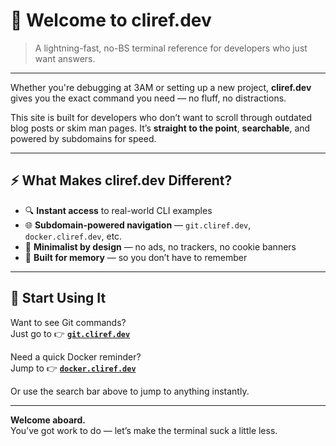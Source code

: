 # 👋 Welcome to **cliref.dev**

> A lightning-fast, no-BS terminal reference for developers who just want answers.

---

Whether you're debugging at 3AM or setting up a new project, **cliref.dev** gives you the exact command you need — no fluff, no distractions.

This site is built for developers who don’t want to scroll through outdated blog posts or skim man pages. It’s **straight to the point**, **searchable**, and powered by subdomains for speed.

---

## ⚡ What Makes cliref.dev Different?

- 🔍 **Instant access** to real-world CLI examples  
- 🌐 **Subdomain-powered navigation** — `git.cliref.dev`, `docker.cliref.dev`, etc.  
- 🧠 **Minimalist by design** — no ads, no trackers, no cookie banners  
- 💾 **Built for memory** — so you don’t have to remember

---

## 🚀 Start Using It

Want to see Git commands?  
Just go to 👉 **[`git.cliref.dev`](https://git.cliref.dev)**

Need a quick Docker reminder?  
Jump to 👉 **[`docker.cliref.dev`](https://docker.cliref.dev)**

Or use the search bar above to jump to anything instantly.

---

**Welcome aboard.**  
You’ve got work to do — let’s make the terminal suck a little less.
